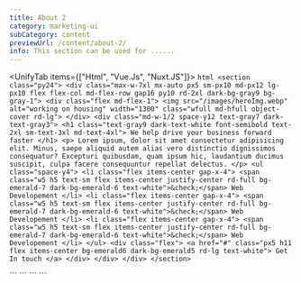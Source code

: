 ```yaml
---
title: About 2
category: marketing-ui
subCategory: content
previewUrl: /content/about-2/
info: This section can be used for ......
---
```


<UnifyTab items={["Html", "Vue.Js", "Nuxt.JS"]}>
  <TabItem>
    ```html
    <section class="py24">
        <div class="max-w-7xl mx-auto px5 sm-px10 md-px12 lg-px10 flex flex-col md-flex-row gap16 py10 rd-2xl dark-bg-gray9 bg-gray-1">
            <div class="flex md-flex-1">
                <img src="/images/heroImg.webp" alt="working on housing" width="1300" class="wfull md-hfull object-cover rd-lg">
            </div>
            <div class="md-w-1/2 space-y12 text-gray7 dark-text-gray3">
                <h1 class="text-gray9 dark-text-white font-semibold text-2xl sm-text-3xl md-text-4xl">
                    We help drive your business forward faster
                </h1>
                <p>
                    Lorem ipsum, dolor sit amet consectetur adipisicing elit. Minus, saepe aliquid autem alias vero distinctio dignissimos consequatur? Excepturi quibusdam, quam ipsum hic, laudantium ducimus suscipit, culpa facere consequuntur repellat delectus.
                </p>
                <ul class="space-y4">
                    <li class="flex items-center gap-x-4">
                        <span class="w5 h5 text-sm flex items-center justify-center rd-full bg-emerald-7 dark-bg-emerald-6 text-white">&check;</span>
                        Web Developement
                    </li>
                    <li class="flex items-center gap-x-4">
                        <span class="w5 h5 text-sm flex items-center justify-center rd-full bg-emerald-7 dark-bg-emerald-6 text-white">&check;</span>
                        Web Developement
                    </li>
                    <li class="flex items-center gap-x-4">
                        <span class="w5 h5 text-sm flex items-center justify-center rd-full bg-emerald-7 dark-bg-emerald-6 text-white">&check;</span>
                        Web Developement
                    </li>
                </ul>
                <div class="flex">
                    <a href="#" class="px5 h11 flex items-center bg-emerald6 dark-bg-emerald5 rd-lg text-white">
                        Get In touch
                    </a>
                </div>
            </div>
        </div>
    </section>
    ```
  </TabItem>

  <TabItem>
    ```
    <template>
        <section class="py24">
            <div class="max-w-7xl mx-auto px5 sm-px10 md-px12 lg-px10 flex flex-col md-flex-row gap16 py10 rd-2xl dark-bg-gray9 bg-gray-1">
                <div class="flex md-flex-1">
                    <img src="/images/heroImg.webp" alt="working on housing" width="1300" class="wfull md-hfull object-cover rd-lg">
                </div>
                <div class="md-w-1/2 space-y12 text-gray7 dark-text-gray3">
                    <h1 class="text-gray9 dark-text-white font-semibold text-2xl sm-text-3xl md-text-4xl">
                        We help drive your business forward faster
                    </h1>
                    <p>
                        Lorem ipsum, dolor sit amet consectetur adipisicing elit. Minus, saepe aliquid autem alias vero distinctio dignissimos consequatur? Excepturi quibusdam, quam ipsum hic, laudantium ducimus suscipit, culpa facere consequuntur repellat delectus.
                    </p>
                    <ul class="space-y4">
                        <li class="flex items-center gap-x-4">
                            <span class="w5 h5 text-sm flex items-center justify-center rd-full bg-emerald-7 dark-bg-emerald-6 text-white">&check;</span>
                            Web Developement
                        </li>
                        <li class="flex items-center gap-x-4">
                            <span class="w5 h5 text-sm flex items-center justify-center rd-full bg-emerald-7 dark-bg-emerald-6 text-white">&check;</span>
                            Web Developement
                        </li>
                        <li class="flex items-center gap-x-4">
                            <span class="w5 h5 text-sm flex items-center justify-center rd-full bg-emerald-7 dark-bg-emerald-6 text-white">&check;</span>
                            Web Developement
                        </li>
                    </ul>
                    <div class="flex">
                        <a href="#" class="px5 h11 flex items-center bg-emerald6 dark-bg-emerald5 rd-lg text-white">
                            Get In touch
                        </a>
                    </div>
                </div>
            </div>
        </section>
    </template>
    ```
  </TabItem> 

  <TabItem>
    ```
    <template>
        <section class="py24">
            <div class="max-w-7xl mx-auto px5 sm-px10 md-px12 lg-px10 flex flex-col md-flex-row gap16 py10 rd-2xl dark-bg-gray9 bg-gray-1">
                <div class="flex md-flex-1">
                    <img src="/images/heroImg.webp" alt="working on housing" width="1300" class="wfull md-hfull object-cover rd-lg">
                </div>
                <div class="md-w-1/2 space-y12 text-gray7 dark-text-gray3">
                    <h1 class="text-gray9 dark-text-white font-semibold text-2xl sm-text-3xl md-text-4xl">
                        We help drive your business forward faster
                    </h1>
                    <p>
                        Lorem ipsum, dolor sit amet consectetur adipisicing elit. Minus, saepe aliquid autem alias vero distinctio dignissimos consequatur? Excepturi quibusdam, quam ipsum hic, laudantium ducimus suscipit, culpa facere consequuntur repellat delectus.
                    </p>
                    <ul class="space-y4">
                        <li class="flex items-center gap-x-4">
                            <span class="w5 h5 text-sm flex items-center justify-center rd-full bg-emerald-7 dark-bg-emerald-6 text-white">&check;</span>
                            Web Developement
                        </li>
                        <li class="flex items-center gap-x-4">
                            <span class="w5 h5 text-sm flex items-center justify-center rd-full bg-emerald-7 dark-bg-emerald-6 text-white">&check;</span>
                            Web Developement
                        </li>
                        <li class="flex items-center gap-x-4">
                            <span class="w5 h5 text-sm flex items-center justify-center rd-full bg-emerald-7 dark-bg-emerald-6 text-white">&check;</span>
                            Web Developement
                        </li>
                    </ul>
                    <div class="flex">
                        <nuxt-link to="#" class="px5 h11 flex items-center bg-emerald6 dark-bg-emerald5 rd-lg text-white">
                            Get In touch
                        </nuxt-link>
                    </div>
                </div>
            </div>
        </section>
    </template>
    ```
  </TabItem>
</UnifyTab>